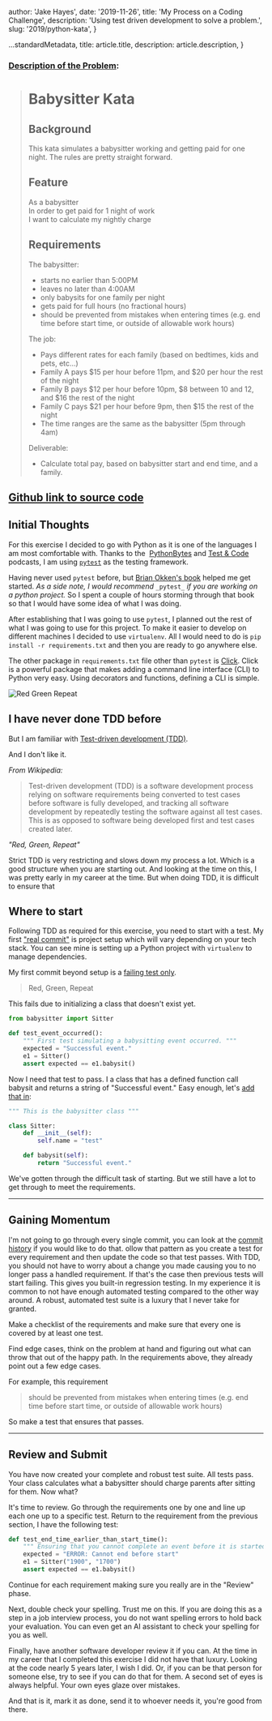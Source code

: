 
  author: 'Jake Hayes',
  date: '2019-11-26',
  title: 'My Process on a Coding Challenge',
  description: 'Using test driven development to solve a problem.',
  slug: '2019/python-kata',
}

  ...standardMetadata,
  title: article.title,
  description: article.description,
}


### [Description of the Problem](https://github.com/PillarTechnology/kata-babysitter):

> # Babysitter Kata
>
> ## Background
>
> This kata simulates a babysitter working and getting paid for one night. The rules are pretty straight forward.
>
> ## Feature
>
> As a babysitter<br />
> In order to get paid for 1 night of work<br />
> I want to calculate my nightly charge<br />
>
> ## Requirements
>
> The babysitter:
>
> - starts no earlier than 5:00PM
> - leaves no later than 4:00AM
> - only babysits for one family per night
> - gets paid for full hours (no fractional hours)
> - should be prevented from mistakes when entering times (e.g. end time before start time, or outside of allowable work hours)
>
> The job:
>
> - Pays different rates for each family (based on bedtimes, kids and pets, etc...)
> - Family A pays $15 per hour before 11pm, and $20 per hour the rest of the night
> - Family B pays $12 per hour before 10pm, $8 between 10 and 12, and $16 the rest of the night
> - Family C pays $21 per hour before 9pm, then $15 the rest of the night
> - The time ranges are the same as the babysitter (5pm through 4am)
>
> Deliverable:
>
> - Calculate total pay, based on babysitter start and end time, and a family.

## [Github link to source code](https://github.com/thejayhaykid/babysitter-kata)

## Initial Thoughts

For this exercise I decided to go with Python as it is one of the languages I am most comfortable with. Thanks to the  [PythonBytes](https://pythonbytes.fm/) and [Test & Code](https://testandcode.com/) podcasts, I am using [`pytest`](https://docs.pytest.org/en/latest/) as the testing framework.

Having never used `pytest` before, but [Brian Okken's book](https://pragprog.com/book/bopytest/python-testing-with-pytest) helped me get started. _As a side note, I would recommend_ `_pytest_` _if you are working on a python project._ So I spent a couple of hours storming through that book so that I would have some idea of what I was doing.

After establishing that I was going to use `pytest`, I planned out the rest of what I was going to use for this project. To make it easier to develop on different machines I decided to use `virtualenv`. All I would need to do is `pip install -r requirements.txt` and then you are ready to go anywhere else.

The other package in `requirements.txt` file other than `pytest` is [Click](https://click.palletsprojects.com/en/7.x/). Click is a powerful package that makes adding a command line interface (CLI) to Python very easy. Using decorators and functions, defining a CLI is simple.

<Image src={lights} alt="Red Green Repeat" />

## I have never done TDD before

But I am familiar with [Test-driven development (TDD)](https://en.m.wikipedia.org/wiki/Test-driven_development).

And I don't like it.

_From Wikipedia:_

> Test-driven development (TDD) is a software development process relying on software requirements being converted to test cases before software is fully developed, and tracking all software development by repeatedly testing the software against all test cases. This is as opposed to software being developed first and test cases created later.

_"Red, Green, Repeat"_

Strict TDD is very restricting and slows down my process a lot. Which is a good structure when you are starting out. And looking at the time on this, I was pretty early in my career at the time. But when doing TDD, it is difficult to ensure that

## Where to start

Following TDD as required for this exercise, you need to start with a test. My first ["real commit"](https://github.com/thejayhaykid/babysitter-kata/commit/6b410171369ecb2581de8b269521677928c2694a) is project setup which will vary depending on your tech stack. You can see mine is setting up a Python project with `virtualenv` to manage dependencies.

My first commit beyond setup is a [failing test only](https://github.com/thejayhaykid/babysitter-kata/commit/3c73d70ea74c15f297537aecfb8dae1e5b68bbc3).

> Red, Green, Repeat

This fails due to initializing a class that doesn't exist yet.

```python
from babysitter import Sitter

def test_event_occurred():
    """ First test simulating a babysitting event occurred. """
    expected = "Successful event."
    e1 = Sitter()
    assert expected == e1.babysit()
```

Now I need that test to pass. I a class that has a defined function call babysit and returns a string of "Successful event." Easy enough, let's [add that in](https://github.com/thejayhaykid/babysitter-kata/commit/0a6e279edda8e4af54c68395c9bc7bd9cbf6beab):

```python
""" This is the babysitter class """

class Sitter:
    def __init__(self):
        self.name = "test"

    def babysit(self):
        return "Successful event."
```

We've gotten through the difficult task of starting. But we still have a lot to get through to meet the requirements.

---

## Gaining Momentum

I'm not going to go through every single commit, you can look at the [commit history](https://github.com/thejayhaykid/babysitter-kata/commits/master) if you would like to do that. ollow that pattern as you create a test for every requirement and then update the code so that test passes. With TDD, you should not have to worry about a change you made causing you to no longer pass a handled requirement. If that's the case then previous tests will start failing. This gives you built-in regression testing. In my experience it is common to not have enough automated testing compared to the other way around. A robust, automated test suite is a luxury that I never take for granted.

Make a checklist of the requirements and make sure that every one is covered by at least one test.

Find edge cases, think on the problem at hand and figuring out what can throw that out of the happy path. In the requirements above, they already point out a few edge cases.

For example, this requirement

> should be prevented from mistakes when entering times (e.g. end time before start time, or outside of allowable work hours)

So make a test that ensures that passes.

---

## Review and Submit

You have now created your complete and robust test suite. All tests pass. Your class calculates what a babysitter should charge parents after sitting for them. Now what?

It's time to review. Go through the requirements one by one and line up each one up to a specific test. Return to the requirement from the previous section, I have the following test:

```python
def test_end_time_earlier_than_start_time():
    """ Ensuring that you cannot complete an event before it is started. """
    expected = "ERROR: Cannot end before start"
    e1 = Sitter("1900", "1700")
    assert expected == e1.babysit()
```

Continue for each requirement making sure you really are in the "Review" phase.

Next, double check your spelling. Trust me on this. If you are doing this as a step in a job interview process, you do not want spelling errors to hold back your evaluation. You can even get an AI assistant to check your spelling for you as well.

Finally, have another software developer review it if you can. At the time in my career that I completed this exercise I did not have that luxury. Looking at the code nearly 5 years later, I wish I did. Or, if you can be that person for someone else, try to see if you can do that for them. A second set of eyes is always helpful. Your own eyes glaze over mistakes.

And that is it, mark it as done, send it to whoever needs it, you're good from there.
